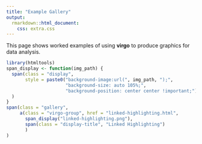 ```yaml
---
title: "Example Gallery"
output: 
  rmarkdown::html_document:
    css: extra.css
---
```


This page shows worked examples of using **virgo** to produce graphics
for data analysis. 

<span class="image" style="background-image: url(/vega-lite/examples/bar.svg);background-size: auto 105%; background-position: center center !important;"></span>
```r
library(htmltools)
span_display <- function(img_path) {
  span(class = "display",
       style = paste0("background-image:url(", img_path, ");",
                      "background-size: auto 105%;",
                      "background-position: center center !important;")
  )
}
span(class = "gallery",
     a(class = "virgo-group", href = "linked-highlighting.html",
       span_display("linked-highlighting.png"),
       span(class = "display-title", "Linked Highlighting")
       )
)
```
